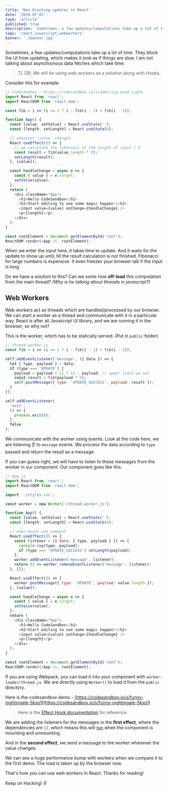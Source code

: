 ```yaml
---
title: 'Non blocking updates in React'
date: '2019-07-01'
type: 'article'
published: true
description: 'Sometimes, a few updates/computations take up a lot of time. They block the UI from updating, which makes it look as if things are slow.'
tags: 'react,javascript,webworkers'
banner: './banner.jpg'
---
```


Sometimes, a few updates/computations take up a lot of time. They block the UI from updating, which makes it look as if things are slow. I am not talking about asynchronous data fetches which take time.

> TL DR; We will be using web workers as a solution along with Hooks.

Consider this for example

```javascript
// Codesandbox - https://codesandbox.io/s/admiring-pond-ixp59
import React from 'react';
import ReactDOM from 'react-dom';

const fib = i => (i <= 1 ? i : fib(i - 1) + fib(i - 2));

function App() {
  const [value, setValue] = React.useState('');
  const [length, setLength] = React.useState(0);

  // whenever `value` changes
  React.useEffect(() => {
    // we calculate the fibonnaci of the length of input * 5
    const result = fib(value.length * 5);
    setLength(result);
  }, [value]);

  const handleChange = async e => {
    const { value } = e.target;
    setValue(value);
  };
  return (
    <div className="App">
      <h1>Hello CodeSandbox</h1>
      <h2>Start editing to see some magic happen!</h2>
      <input value={value} onChange={handleChange} />
      <p>{length}</p>
    </div>
  );
}

const rootElement = document.getElementById('root');
ReactDOM.render(<App />, rootElement);
```

When we enter the input here, it takes time to update. And it waits for the update to show up until,
till the result calculation is not finished. Fibonacci for large numbers is expensive.
It even freezes your browser tab if the input is long.

Do we have a solution to this? Can we some how **off-load** this computation from the main thread?
_(Why is he talking about threads in javascript?)_

## Web Workers

Web workers act as threads which are handled/processed by our browser. We can start a worker as a thread and communicate with it in a particular way. React is after all Javascript UI library, and we are running it in the browser, so why not?

This is the worker, which has to be statically served. (Put in `public` folder)

```javascript
// thread.worker.js
const fib = i => (i <= 1 ? i : fib(i - 1) + fib(i - 2));

self.addEventListener('message', ({ data }) => {
  let { type, payload } = data;
  if (type === 'UPDATE') {
    payload = payload > 11 ? 11 : payload; // upper limit we set
    const result = fib(payload * 5);
    self.postMessage({ type: 'UPDATE_SUCCESS', payload: result });
  }
});

self.addEventListener(
  'exit',
  () => {
    process.exit(0);
  },
  false
);
```

We communicate with the worker using events. Look at the code here, we are listening 👂 to `message` events. We process the data according to `type` passed and return the result as a message.

If you can guess right, we will have to listen to these messages from the worker in our component. Our component goes like this.

```javascript
// App.js
import React from 'react';
import ReactDOM from 'react-dom';

import './styles.css';

const worker = new Worker('/thread.worker.js');

function App() {
  const [value, setValue] = React.useState('');
  const [length, setLength] = React.useState(0);

  // when mount and unmount
  React.useEffect(() => {
    const listener = ({ data: { type, payload } }) => {
      console.log(type, payload);
      if (type === 'UPDATE_SUCCESS') setLength(payload);
    };
    worker.addEventListener('message', listener);
    return () => worker.removeEventListener('message', listener);
  }, []);

  React.useEffect(() => {
    worker.postMessage({ type: 'UPDATE', payload: value.length });
  }, [value]);

  const handleChange = async e => {
    const { value } = e.target;
    setValue(value);
  };
  return (
    <div className="App">
      <h1>Hello CodeSandbox</h1>
      <h2>Start editing to see some magic happen!</h2>
      <input value={value} onChange={handleChange} />
      <p>{length}</p>
    </div>
  );
}

const rootElement = document.getElementById('root');
ReactDOM.render(<App />, rootElement);
```

If you are using Webpack, you can load it into your component with `worker-loader!thread.js`. We are directly using `Worker()` to load it from the `public` directory.

Here is the codesandbox demo - [https://codesandbox.io/s/funny-nightingale-5kxo1](https://codesandbox.io/s/funny-nightingale-5kxo1)

> Here is the [Effect Hook documentation](https://reactjs.org/docs/hooks-effect.html) for reference.

We are adding the listeners for the messages in the **first effect**, where the dependencies are `[]`, which means this will [run](https://reactjs.org/docs/hooks-effect.html#tip-optimizing-performance-by-skipping-effects) when the component is mounting and unmounting.

And in the **second effect**, we send a message to the worker whenever the value changes.

We can see a huge performance bump with workers when we compare it to the first demo. The load is taken up by the browser now.

That's how you can use web workers in React. Thanks for reading!

Keep on Hacking! ✌

